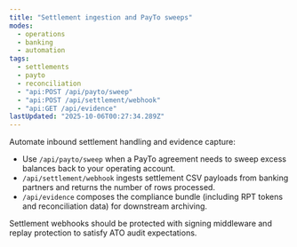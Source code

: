 ```yaml
---
title: "Settlement ingestion and PayTo sweeps"
modes:
  - operations
  - banking
  - automation
tags:
  - settlements
  - payto
  - reconciliation
  - "api:POST /api/payto/sweep"
  - "api:POST /api/settlement/webhook"
  - "api:GET /api/evidence"
lastUpdated: "2025-10-06T00:27:34.289Z"
---
```


Automate inbound settlement handling and evidence capture:

- Use `/api/payto/sweep` when a PayTo agreement needs to sweep excess balances back to your operating account.
- `/api/settlement/webhook` ingests settlement CSV payloads from banking partners and returns the number of rows processed.
- `/api/evidence` composes the compliance bundle (including RPT tokens and reconciliation data) for downstream archiving.

Settlement webhooks should be protected with signing middleware and replay protection to satisfy ATO audit expectations.
